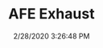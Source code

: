 ---
width: 2000
height: 1333
title: AFE Exhaust
description: An AFE Power exhaust on a 991 Turbo.
date: 2/28/2020 3:26:48 PM
cameraMake: Sony
cameraModel: ILCE-7M3
lens: ZEISS Batis 2/40 CF
settingsfStop: f/6.3
settingsISO: ISO 160
settingsShutter: 1/40
settingsFocalLength: 40 mm
---